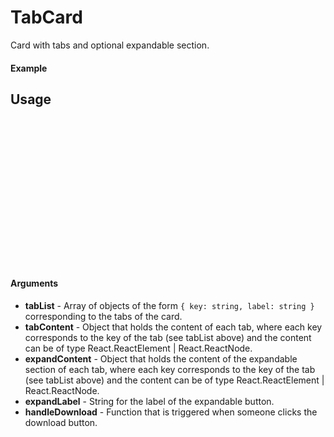 
<Meta of={TabCard} title="TabCard" />

# TabCard

Card with tabs and optional expandable section.

#### Example

<Canvas of={TabCard.Default} />

## Usage

```ts
import {TabCard} from "gf-components";

const Example = () => {
  return (
    <TabCard 
      tabList={tabList}                   // List of tabs
      tabContent={tabContent}             // Object with content for each tab 
      expandContent={expandContent}       // Object with the content do be displayed in the expandable for each tab (optional)
      expandLabel={expandLabel}           // Label for the expandable button (optional)
      handleDownload={handleDownload}     // Handler for the download button
      {...props}                          // Additional props (optional -- see GFCard / AntD Card)
    />
  );
};

export default Example;
```

#### Arguments
- **tabList** - Array of objects of the form ```{ key: string, label: string }``` corresponding to the tabs of the card.
- **tabContent** - Object that holds the content of each tab, where each key corresponds to the key of the tab (see tabList above) and the content can be of type React.ReactElement | React.ReactNode.
- **expandContent** - Object that holds the content of the expandable section of each tab, where each key corresponds to the key of the tab (see tabList above) and the content can be of type React.ReactElement | React.ReactNode.
- **expandLabel** - String for the label of the expandable button.
- **handleDownload** - Function that is triggered when someone clicks the download button.